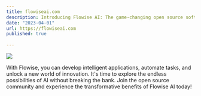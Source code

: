 ```yaml
---
title: flowiseai.com
description: Introducing Flowise AI: The game-changing open source software that brings the power of artificial intelligence within your reach, completely free of cost! Designed with user-friendliness in mind, Flowise allows you to tap into the potential of AI with ease.
date: "2023-04-01"
url: https://flowiseai.com
published: true
  
---
```



[![](/flowiseai.jpg)](https://flowiseai.com)

With Flowise, you can develop intelligent applications, automate tasks, and unlock a new world of innovation. It's time to explore the endless possibilities of AI without breaking the bank. Join the open source community and experience the transformative benefits of Flowise AI today!
